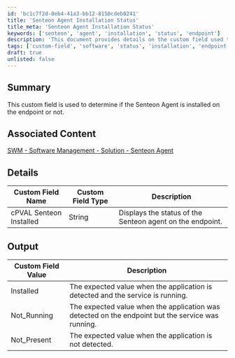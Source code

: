 ```yaml
---
id: 'bc1c7f2d-8eb4-41a3-bb12-8150cdeb0241'
title: 'Senteon Agent Installation Status'
title_meta: 'Senteon Agent Installation Status'
keywords: ['senteon', 'agent', 'installation', 'status', 'endpoint']
description: 'This document provides details on the custom field used to determine if the Senteon Agent is installed on an endpoint. It includes associated content, custom field names, types, and expected output values for the agent status.'
tags: ['custom-field', 'software', 'status', 'installation', 'endpoint']
draft: true
unlisted: false
---
```

## Summary

This custom field is used to determine if the Senteon Agent is installed on the endpoint or not.

## Associated Content

[SWM - Software Management - Solution - Senteon Agent](https://proval.itglue.com/DOC-5078775-16541168)

## Details

| Custom Field Name           | Custom Field Type | Description                                                  |
|-----------------------------|-------------------|--------------------------------------------------------------|
| cPVAL Senteon Installed     | String            | Displays the status of the Senteon agent on the endpoint.   |

## Output

| Custom Field Value | Description                                                                                     |
|--------------------|-------------------------------------------------------------------------------------------------|
| Installed          | The expected value when the application is detected and the service is running.                |
| Not_Running        | The expected value when the application was detected on the endpoint but the service was running.|
| Not_Present        | The expected value when the application is not detected.                                      |













